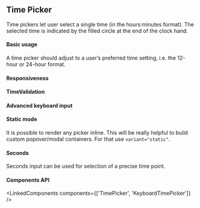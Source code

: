 

<PageMeta component="Timepicker" />

## Time Picker

Time pickers let user select a single time (in the hours:minutes format).
The selected time is indicated by the filled circle at the end of the clock hand.

<Ad />

#### Basic usage

A time picker should adjust to a user’s preferred time setting, i.e. the 12-hour or 24-hour format.

<Example source={BasicTimePicker} />

#### Responsiveness

<Example source={InlineTimePicker} />

#### TimeValidation

<Example source={TimeValidation} />

#### Advanced keyboard input

<Example source={KeyboardTimePicker} />

#### Static mode

It is possible to render any picker inline. This will be really helpful to build custom popover/modal containers.
For that use `variant="static"`.

<Hidden smDown>
  <Example paddingBottom source={StaticTimePicker} />
</Hidden>

#### Seconds

Seconds input can be used for selection of a precise time point.

<Example source={SecondsTimePicker} />

#### Components API

<LinkedComponents components={['TimePicker', 'KeyboardTimePicker']} />
